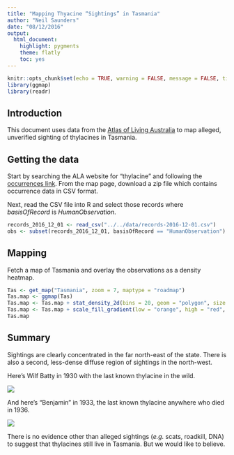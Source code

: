 ```yaml
---
title: "Mapping Thyacine “Sightings” in Tasmania"
author: "Neil Saunders"
date: "08/12/2016"
output: 
  html_document: 
    highlight: pygments
    theme: flatly
    toc: yes
---
```


```r
knitr::opts_chunk$set(echo = TRUE, warning = FALSE, message = FALSE, tidy = TRUE, fig.path = "../../output/")
library(ggmap)
library(readr)
```

## Introduction
This document uses data from the [Atlas of Living Australia](http://www.ala.org.au/) to map alleged, unverified sighting of thylacines in Tasmania.

## Getting the data
Start by searching the ALA website for "thylacine" and following the [occurrences link](http://biocache.ala.org.au/occurrences/search?q=lsid:urn:lsid:biodiversity.org.au:afd.taxon:97764bed-9492-4066-a45f-e5b0c6c4280d). From the map page, download a zip file which contains occurrence data in CSV format.

Next, read the CSV file into R and select those records where _basisOfRecord_ is _HumanObservation_.

```r
records_2016_12_01 <- read_csv("../../data/records-2016-12-01.csv")
obs <- subset(records_2016_12_01, basisOfRecord == "HumanObservation")
```

## Mapping
Fetch a map of Tasmania and overlay the observations as a density heatmap.

```r
Tas <- get_map("Tasmania", zoom = 7, maptype = "roadmap")
Tas.map <- ggmap(Tas)
Tas.map <- Tas.map + stat_density_2d(bins = 20, geom = "polygon", size = 2, data = obs, aes(x = decimalLongitude, y = decimalLatitude, alpha = ..level.., fill = ..level..))
Tas.map <- Tas.map + scale_fill_gradient(low = "orange", high = "red", guide = FALSE) + scale_alpha(range = c(0.02, 0.8), guide = FALSE) + labs(x = NULL, y = NULL, title = "Thylacine sightings in Tasmania ALA data")
Tas.map
```

## Summary
Sightings are clearly concentrated in the far north-east of the state. There is also a second, less-dense diffuse region of sightings in the north-west.

Here's Wilf Batty in 1930 with the last known thylacine in the wild.

![](https://upload.wikimedia.org/wikipedia/commons/c/c9/Wilf_Batty_last_wild_Thylacine.jpg)

And here's "Benjamin" in 1933, the last known thylacine anywhere who died in 1936.

![](https://upload.wikimedia.org/wikipedia/commons/4/47/%22Benjamin%22.jpg)

There is no evidence other than alleged sightings (_e.g._ scats, roadkill, DNA) to suggest that thylacines still live in Tasmania. But we would like to believe.